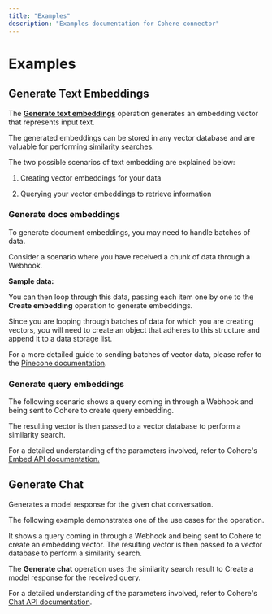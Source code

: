 ```yaml
---
title: "Examples"
description: "Examples documentation for Cohere connector"
---
```


# Examples

## Generate Text Embeddings

The [**Generate text embeddings**](https://docs.cohere.com/reference/embed) operation generates an embedding vector that represents input text. 

The generated embeddings can be stored in any vector database and are valuable for performing [similarity searches](https://www.pinecone.io/learn/what-is-similarity-search/).

The two possible scenarios of text embedding are explained below: 

1. Creating vector embeddings for your data

2. Querying your vector embeddings to retrieve information

### Generate docs embeddings

To generate document embeddings, you may need to handle batches of data. 

Consider a scenario where you have received a chunk of data through a Webhook. 

**Sample data:**

You can then loop through this data, passing each item one by one to the **Create embedding** operation to generate embeddings.

Since you are looping through batches of data for which you are creating vectors, you will need to create an object that adheres to this structure and append it to a data storage list. 

For a more detailed guide to sending batches of vector data, please refer to the [Pinecone documentation](https://tray.io/documentation/connectors/service/pinecone/#upsert-vectors).

### Generate query embeddings

The following scenario shows a query coming in through a Webhook and being sent to Cohere to create query embedding.

The resulting vector is then passed to a vector database to perform a similarity search.

For a detailed understanding of the parameters involved, refer to Cohere's [Embed API documentation.](https://docs.cohere.com/reference/embed)

## Generate Chat

Generates a model response for the given chat conversation.

The following example demonstrates one of the use cases for the operation.

It shows a query coming in through a Webhook and being sent to Cohere to create an embedding vector. The resulting vector is then passed to a vector database to perform a similarity search.

The **Generate chat** operation uses the similarity search result to Create a model response for the received query.

For a detailed understanding of the parameters involved, refer to Cohere's [Chat API documentation](https://docs.cohere.com/reference/chat).
